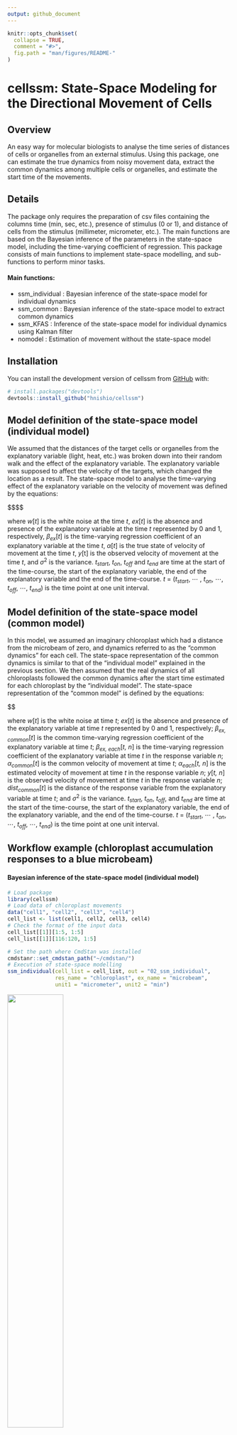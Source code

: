 ```yaml
---
output: github_document
---
```


<!-- README.md is generated from README.Rmd. Please edit that file -->

```r
knitr::opts_chunk$set(
  collapse = TRUE,
  comment = "#>",
  fig.path = "man/figures/README-"
)
```

# cellssm: State-Space Modeling for the Directional Movement of Cells

<!-- badges: start -->
<!-- badges: end -->


## Overview
An easy way for molecular biologists to analyse the time series of distances of cells or organelles from an external stimulus. Using this package, one can estimate the true dynamics from noisy movement data, extract the common dynamics among multiple cells or organelles, and estimate the start time of the movements.


## Details
The package only requires the preparation of csv files containing the columns time (min, sec, etc.), presence of stimulus (0 or 1), and distance of cells from the stimulus (millimeter, micrometer, etc.). The main functions are based on the Bayesian inference of the parameters in the state-space model, including the time-varying coefficient of regression. This package consists of main functions to implement state-space modelling, and sub-functions to perform
minor tasks.


#### Main functions:
* ssm_individual : Bayesian inference of the state-space model for individual dynamics
* ssm_common : Bayesian inference of the state-space model to extract common dynamics
* ssm_KFAS : Inference of the state-space model for individual dynamics using Kalman filter
* nomodel : Estimation of movement without the state-space model


## Installation
You can install the development version of cellssm from [GitHub](https://github.com/) with:
``` r
# install.packages("devtools")
devtools::install_github("hnishio/cellssm")
```


## Model definition of the state-space model (individual model)
We assumed that the distances of the target cells or organelles from the explanatory variable (light, heat, etc.) was broken down into their random walk and the effect of the explanatory variable. The explanatory variable was supposed to affect the velocity of the targets, which changed the location as a result. The state-space model to analyse the time-varying effect of the explanatory variable on the velocity of movement was defined by the equations:

$$\begin{align}
  w[t] & \sim \text{Normal}(0,\sigma^{2}_w), \\

  ex[t] & =
  \begin{cases}
  0 & (t_{start} \leq t \leq t_{on}-1)\\
  1 & (t_{on} \leq t \leq t_{off})\\
  0 & (t_{off}+1 \leq t \leq t_{end})
  \end{cases}, \\

  \beta_{ex}[t] & \sim
  \begin{cases}
  NULL & (t_{start} \leq t \leq t_{on}-1)\\
  \text{Normal}(0,\sigma^{2}_{\beta{ex}}) & (t = t_{on})\\
  \text{Normal}(\beta_{ex}[t-1],\sigma^{2}_{\beta{ex}}) & (t_{on}+1 \leq t \leq t_{off})\\
  NULL & (t_{off}+1 \leq t \leq t_{end})
  \end{cases}, \\

  \alpha[t] & =
  \begin{cases}
  w[t] & (t_{start} \leq t \leq t_{on}-1)\\
  w[t] + \beta_{ex}[t] \cdot ex[t] & (t_{on} \leq t \leq t_{off})\\
  w[t] & (t_{off}+1 \leq t \leq t_{end})
  \end{cases}, \\

  y[t] & \sim \text{Normal}(\alpha[t],\sigma^{2}_y),
\end{align}$$


where *w*[*t*] is the white noise at the time *t*, *ex*[*t*] is the absence and presence of the explanatory variable at the time *t* represented by 0 and 1, respectively, $\beta$<sub>*ex*</sub>[*t*] is the time-varying regression coefficient of an explanatory variable at the time *t*, $\alpha$[*t*] is the true state of velocity of movement at the time *t*, *y*[t] is the observed velocity of movement at the time *t*, and $\sigma$<sup>2</sup> is the variance. *t*<sub>*start*</sub>, *t*<sub>*on*</sub>, *t*<sub>*off*</sub> and *t*<sub>*end*</sub> are time at the start of the time-course, the start of the explanatory variable, the end of the explanatory variable and the end of the time-course. *t* = (*t*<sub>*start*</sub>, ⋯ , *t*<sub>*on*</sub>, ⋯, *t*<sub>*off*</sub>, ⋯, *t*<sub>*end*</sub>) is the time point at one unit interval.


## Model definition of the state-space model (common model)
In this model, we assumed an imaginary chloroplast which had a distance from the microbeam of zero, and dynamics referred to as the “common dynamics” for each cell. The state-space representation of the common dynamics is similar to that of the “individual model” explained in the previous section. We then assumed that the real dynamics of all chloroplasts followed the common dynamics after the start time estimated for each chloroplast by the “individual model”. The state-space representation of the “common model” is defined by the equations:

$\begin{align}
  w[t] & \sim \text{Normal}(0,\sigma^{2}_w), \\

  ex[t] & =
  \begin{cases}
  0 & (t_{start} \leq t \leq t_{on}-1)\\
  1 & (t_{on} \leq t \leq t_{off})\\
  0 & (t_{off}+1 \leq t \leq t_{end})
  \end{cases}, \\

  \beta_{ex, common}[t] & \sim
  \begin{cases}
  NULL & (t_{start} \leq t \leq t_{on}-1)\\
  \text{Normal}(0,\sigma^{2}_{\beta{ex}}) & (t = t_{on})\\
  \text{Normal}(\beta_{ex, common}[t-1],\sigma^{2}_{\beta{ex}}) & (t_{on}+1 \leq t \leq t_{off})\\
  NULL & (t_{off}+1 \leq t \leq t_{end})
  \end{cases}, \\

  \beta_{ex, each}[t, n] & \sim
  \begin{cases}
  NULL & (t_{start} \leq t \leq t_{on}-1)\\
  0 & (t_{on} \leq t \leq (t_{on}-3 + start[n]))\\
  \beta_{ex, common}[t-start[n]+2] & ((t_{on}-2+start[n]) \leq t \leq t_{off})\\
  NULL & (t_{off}+1 \leq t \leq t_{end})
  \end{cases}, \\

  \alpha_{common}[t] & =
  \begin{cases}
  w[t] & (t_{start} \leq t \leq t_{on}-1)\\
  w[t] + \beta_{ex, common}[t] \cdot ex[t] & (t_{on} \leq t \leq t_{off})\\
  w[t] & (t_{off}+1 \leq t \leq t_{end})
  \end{cases}, \\

  \alpha_{each}[t, n] & =
  \begin{cases}
  w[t] & (t_{start} \leq t \leq t_{on}-1)\\
  w[t] + \beta_{ex, each}[t, n] \cdot ex[t] & (t_{on} \leq t \leq t_{off})\\
  w[t] & (t_{off}+1 \leq t \leq t_{end})
  \end{cases}, \\

  y[t, n] & \sim \text{Normal}(\alpha_{each}[t, n],\sigma^{2}_y), \\

  dist_{common}[t] & = \sum_{i=1}^t \alpha_{common}[i] - \sum_{i=1}^{t_{on}-1} \alpha_{common}[i],
\end{align}$

where *w*[*t*] is the white noise at time *t*; *ex*[*t*] is the absence and presence of the explanatory variable at time *t* represented by 0 and 1, respectively; $\beta$<sub>*ex, common*</sub>[*t*] is the common time-varying regression coefficient of the explanatory variable at time *t*; $\beta$<sub>*ex, each*</sub>[*t, n*] is the time-varying regression coefficient of the explanatory variable at time *t* in the response variable *n*; $\alpha$<sub>*common*</sub>[*t*] is the common velocity of movement at time *t*;  $\alpha$<sub>*each*</sub>[*t, n*] is the estimated velocity of movement at time *t* in the response variable *n*; *y*[*t, n*] is the observed velocity of movement at time *t* in the response variable *n*; *dist*<sub>*common*</sub>[*t*] is the distance of the response variable from the explanatory variable at time *t*; and $\sigma$<sup>2</sup> is the variance. *t*<sub>*start*</sub>, *t*<sub>*on*</sub>, *t*<sub>*off*</sub>, and *t*<sub>*end*</sub> are time at the start of the time-course, the start of the explanatory variable, the end of the explanatory variable, and the end of the time-course. *t* = (*t*<sub>*start*</sub>, ⋯ , *t*<sub>*on*</sub>, ⋯, *t*<sub>*off*</sub>, ⋯, *t*<sub>*end*</sub>) is the time point at one unit interval.



## Workflow example (chloroplast accumulation responses to a blue microbeam)



#### Bayesian inference of the state-space model (individual model)
```r
# Load package
library(cellssm)
# Load data of chloroplast movements
data("cell1", "cell2", "cell3", "cell4")
cell_list <- list(cell1, cell2, cell3, cell4)
# Check the format of the input data
cell_list[[1]][1:5, 1:5]
cell_list[[1]][116:120, 1:5]
```

```r
# Set the path where CmdStan was installed
cmdstanr::set_cmdstan_path("~/cmdstan/")
# Execution of state-space modelling
ssm_individual(cell_list = cell_list, out = "02_ssm_individual",
               res_name = "chloroplast", ex_name = "microbeam",
               unit1 = "micrometer", unit2 = "min")
```

![](man/figures/ssm_individual_cell1_chloroplast1.jpg){width=50%}

This figure is an example of the output files: Bayesian inference of the state-space model for a chloroplast in cell 1. The observed distance of the chloroplast from the blue microbeam (first panel), the observed and inferred velocity of movement (second panel), the inferred coefficient of the blue microbeam (third panel), and the inferred random fluctuations of the velocity (last panel) are shown. Dots, solid lines, and shaded regions are the observed values, medians, and 95 % credible intervals of the Bayesian inference, respectively. Orange solid lines represent the start time estimated by the model. The shaded and light regions represent the period without and with the explanatory variable (a blue microbeam), respectively.

#### Robust linear regression (x: distance at time 0, y: coefficient of explanatory variable or velocity)

To test if the velocity of chloroplast movement during transport depends on the distance from the blue microbeam at the start of irradiation, repeated median regression can be performed.

```r
# Load data
data("chloroplast_mvtime")
# Check the format of the input data
chloroplast_mvtime[1:5,]
```

```r
# Specify the path of the output directory of [ssm_individual] or [ssm_KFAS]
# Below, the path of the system files is specified to provide an example
ssm_file <- stringr::str_split(system.file("extdata", "individual_model.stan",
                                           package = "cellssm"), "/")[[1]]
ssm_path <- paste(ssm_file[-length(ssm_file)], collapse = "/")
# Linear regression
glist <- lm_dist_beta(cell_list = cell_list, mvtime = chloroplast_mvtime,
                      ssm_path = ssm_path,
                      ssm_method = "Bayes", res_name = "chloroplast",
                      ex_name = "microbeam", unit1 = "micrometer", unit2 = "min")
(glist[[1]] + labs(tag = "A")) + (glist[[2]] + labs(tag = "B")) + (glist[[3]] + labs(tag = "C")) + 
  (glist[[4]] + labs(tag = "D")) + (glist[[5]] + labs(tag = "E")) +
  patchwork::plot_layout(nrow = 2)
```

![](man/figures/individual_chloroplast_lm_dist_beta.jpg){width=100%}

**A**–**E** Repeated median regression of the mean coefficient of microbeam during the time course (**A**), the most negative coefficient of microbeam (**B**), the standard deviation of coefficient of microbeam (**C**), the mean velocity of movement (**D**), and the most negative velocity of movement (**E**), against the distances of chloroplasts from the blue microbeam at the start of irradiation. In **A**–**E**, dots, solid lines and shaded regions are the observed values, regression lines and 95% confidence intervals, respectively.


#### Estimation of the signal transfer speed by linear regression (x: start time, y: distance at time 0)

```r
# Linear regression
glist <- lm_signal(cell_list = cell_list, mvtime = chloroplast_mvtime,
                   ex_name = "microbeam", unit1 = "micrometer", unit2 = "min")
glist[[1]] + glist[[2]] + glist[[3]] + glist[[4]] + glist[[5]] + glist[[6]] +
   patchwork::plot_layout(ncol = 3)
```

![](man/figures/individual_chloroplast_lm_signal.jpg){width=100%}

Linear regression of the distance of chloroplast from a blue microbeam, against the start time estimated by the Bayesian inference. The speed of signal transfer was defined as the slope of regression lines. Dots, solid lines and shaded regions are the observed values, regression lines and 95% confidence intervals, respectively. 

#### Bayesian inference of the state-space model (common model)
```r
# Load data of chloroplast movements
data("cell1", "cell2", "cell3", "cell4", "chloroplast_mvtime")
cell_list <- list(cell1, cell2, cell3, cell4)
```

```r
# Set the path where CmdStan was installed
cmdstanr::set_cmdstan_path("~/cmdstan/")
# Execution of state-space modelling
# With the data frame of the movement time. This is recommended.
ssm_common(cell_list = cell_list, mvtime = chloroplast_mvtime, out = "08_ssm_common",
          res_name = "chloroplast", ex_name = "microbeam",
          unit1 = "micrometer", unit2 = "min")
```

![](man/figures/ssm_common_cell1.jpg){width=50%}

This figure is an example of the output files: Bayesian inference of the state-space model assuming the common dynamics between chloroplasts for cell 1. The estimated values of the distance of the chloroplast from the blue microbeam (first panel), the velocity of movement (second panel), the coefficient of the blue microbeam (third panel), and the random fluctuations of the velocity (last panel) are shown. Solid lines and shaded regions are the medians and 95 % credible intervals of the Bayesian inference, respectively. The shaded and light regions represent the period without and with the explanatory variable (a blue microbeam), respectively.
